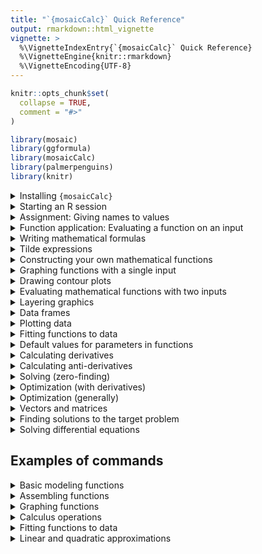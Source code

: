 ```yaml
---
title: "`{mosaicCalc}` Quick Reference"
output: rmarkdown::html_vignette
vignette: >
  %\VignetteIndexEntry{`{mosaicCalc}` Quick Reference}
  %\VignetteEngine{knitr::rmarkdown}
  %\VignetteEncoding{UTF-8}
---
```


```r
knitr::opts_chunk$set(
  collapse = TRUE,
  comment = "#>"
)
```

```r
library(mosaic)
library(ggformula)
library(mosaicCalc)
library(palmerpenguins)
library(knitr)
```

<details>
<summary>Installing `{mosaicCalc}`</summary>
First, install R and RStudio according to the instructions given by your instructor. Opening R or RStudio will present you with an "R console."

Then, you need to install the `{mosaicCalc}` software and a lot of related software. Do this from your R console:

```r
install.packages("mosaic", "ggformula", "mosaicCalc")
```

This will take some minutes, but the process is entirely automatic. 

You only need to install the packages once. If you switch to another computer, however, you may need to install the packages on that computer.
</details>

<details>
<summary>Starting an R session</summary>

When you sit down to work with `{mosaicCalc}`, you need to have an "R session" started. This is typically accomplished by clicking on the RStudio icon: 

![](www/rstudio-icon.png)

Alternatively, you may still have an R session open from your previous activities. 

Before you can use `{mosaicCalc}`, you need to tell R to access the software. This is done with

```r
library(mosaicCalc)
``` 

If you fail to do this, when you start using `{mosaicCalc}` functions you will encounter an error message in this format
```
Error in makeFun() : could not find function "makeFun"
```

To fix this, go back and run the `library(mosaicCalc)` command again.
</details>

<details>
<summary>Assignment: Giving names to values</summary>

* `x <- 2`
    - *What it does* Stores the value 2 under the name `x`
    - *Vocabulary* 
        - This is an ***assignment statement***
        - `<-` is the ***assignment operator***
        - Overall, the effect of the command is to ***assign a name to the value 2***
    - *Notes*
        - You make the left-pointing arrow by using the "less than" sign followed by a hyphen.
        - Your commands will be more readable if you put a space on either side of `<-`. But never put a space between the two characters in the arrow.
        - `2 <- x` might make sense to a human, but in R it will lead to an error message, "invalid(do_set) left-hand side to assignment." 
        - An assignment statement does not have any printed output, so there will be no indication of having done anything, other than the absence of error messages.

* `x` (or any other name)
    - *What it does* Provides the value previous stored under that name
    - *Vocabulary* ***Names*** are assigned to ***objects***.
    - *Notes* 
        - A name can be used as a complete command, with the result of printing to the screen the object stored under that name.
        - Valid names cannot contain spaces, or any punctuation character except `.` and `_`
        - Valid names cannot start with a numeral.
</details>

<!------------------------------------------>


<details>
<summary>Function application: Evaluating a function on an input</summary>

* `sqrt(3)` 
    - *What it does* The first example calculates $\sqrt{3}$. 
    - *Vocabulary*
        - `sqrt` is the name of a  ***function***
        - 3 is the input to the function `sin`. Another word for input is ***argument***. 
        - The parentheses surrounding the argument come after the function name. `sin(3)` causes the sine calculation to be carried out. 
    - *Notes*
        - Spaces are allowed just about anywhere, but not in the middle of a name.
        - If you capitalize one of the functions, you get an error message such as "could not find function \"Sin\"."
        - Later, you will write statements like `sqrt(x)`. For this to work, `x` must have been previously assigned to a value. If there is no such assignment, you'll get an error code such as "object \"x\" not found." 
</details>

<!---------------------------------->

<details>
<summary>Writing mathematical formulas</summary>

* `(3 + 7 * sin(2*pi*x)) / (x^2 - 4)` 
   - *What it does* Expresses a formula which would traditionally be written  $$\frac{3 + 7\,\sin(2 \pi x)}{x^2 - 4}$$
   - *Vocabulary*
       - The outer parentheses in `(3 + 7 * sin(2*pi*x))` are ***grouping parentheses***. Grouping parentheses do what you would expect: govern the order of the operations.
       - The parentheses following `sin` in `sin(2*pi*x)` are ***function evaluation parentheses***. These signal to R that you want to evaluate the function on the input contained inside the parentheses.
   - *Notes*
       - You can always identify function evaluation parentheses, since they will be immediately preceeded by the name of a function. Grouping parentheses are not preceeded by a function name.
       - You will use grouping parentheses more often in R than in traditional notation, because there is no use of superscripts or $\div$ in R. All commands are a line of typewriter characters.
       - Multiplication must be made explicit, using the `*` character.
       - Exponentiation is signified with the `^` character, as in `x^2`
       - Giving the above as a stand-alone calculator-style command will fail, unless you have previously assigned values to each of the names (e.g. `x`) used in the formula. Typically you will write formulas in ***tilde expressions***. (See below.)
</details>
<!---------------------------------->

<details>
<summary>Tilde expressions</summary>
A ***tilde expression*** is a special feature of R that let's you write down a mathematical expression without having the expression evaluated. We use tilde expressions to construct our own mathematical functions and for a handful of other, related purposes such as plotting.

* `y^2 + 3*y ~ y`
    - *What it does* A tilde expression does ***not*** cause any computation to be done. It is simply a way of writing down a mathematical relationship for use later on.
    - *Vocabulary*
        - The ***tilde*** is a character little used in English. It looks like <span style="font-size: 30pt;">~</span>. Most US keyboards place it in the upper-left key. 
        - There are two R expressions involved, one on the ***left-hand side*** of the tilde, the other on the ... need we say it? ... ***right-hand side***. In the example, `y^2 + 3*y` is the left-hand side and plain, ordinary `y` is on the right-hand side.
        - In R/mosaic, The translation of tilde into English is any of the following: "[left] is a function of [right]", or "[left] versus [right]" or "[left] depends on [right]". 
    - *Notes*
        - You will always use a tilde expression as an ***argument to a function***. It is merely a description of how the two sides are related and doesn't by itself cause any computation to be done. As such, you will never use it as a stand-alone command.
        - Many of the tilde expressions we use in *MOSAIC Calculus* will have more than one name in the right-hand side expression. The multiple names are separated by `+` or `&` (either will do). The `+` does not mean "add them," it's merely a way of saying "and." For instance, the right-hand side in `3*x*exp(y) ~ x + y"


</details>
<!---------------------------------->

<details>
<summary>Constructing your own mathematical functions</summary>

```r
g <- makeFun(2 + 3*x - 7*x^2 ~ .)
```

* `g <- makeFun(2 + 3*x - 7*x^2 ~ .)`
    - *What it does* Creates an R function named `g` corresponding to $g(x)\equiv 2 + 3x - 7\,x^2$
    - *Vocabulary* 
        - `makeFun()` is a ***function constructor***
        - The argument to `makeFun()` is a ***tilde expression***
    - *Notes*
        - A tilde expression is always centered on the special character named  "tilde": <span style="font-size: 30pt;">~</span>. Tilde expressions have a right side and a left side. 
        - For `makeFun()` the right side should be a simple period (`.`) 
        - Like all names, `makeFun()` is ***case sensitive***. So using `makefun` (note: lower-case `f` in `fun`) won't work.
        - If you use just the name of your function as a command, that is, `g`, you will get the output
    ```r
    g
    ```

    The first line tells you that you defined g as a function of x.  The second line tells the formula for it.  The third line is relevant only to advanced R programmers; you can ignore it. 
        
        
</details>

<!---------------------------------->

<details>
<summary>Graphing functions with a single input</summary>

* `slice_plot(exp(x) ~ x, bounds(x = -3 : 3))`
    - *What it does* Draws a graph of the function $e^x$ with the horizontal axis running from $-3 \leq x \leq 3$.
    - *Vocabulary* 
        - The first argument is a ***tilde expression***. This is a general pattern in `{mosaicCalc}` commands.
        - The second argument specifies the ***bounds*** to use in the graph, that is, the extent of the horizontal axis. This will **always** be in the form shown above: applying the `bounds()` function to a ***named argument***.
        - A named argument consists of two parts: a name and an R expression. In the example, the name is `x` and the R expression is $-3 : 3$. That R expression means "from -3 to 3." The colon (`:`) is essential punctuation; it's what separates grammatically the lower end of the bounds from the upper end. (For experienced R users: If you prefer to use the form `c(-3,3)` instead of the colon, that works. For specialized R programmers: The ordinary integer orientation of `:` is suspended within `bounds()` so the limits you give will be treated exactly.) 
        - The plotting function is called `slice_plot()` because we think of a function of one input as a slice of a multivariable surface, but we won’t get into that immediately.
    - *Notes*
        - Used as shown above, there will be **three consecutive closing parentheses** at the end of the command.
        - The argument to `bounds()` will always be named. That name should match the one on the right-hand side of the tilde expression. 
        - You will always use `:` to collect together the lower and upper bounds of the graphics frame. To graph the function from 0 to 10, you would replace the `-3:3` with `0:10`.
        - The extent of the vertical axis, that is, the ***range***, is determined automatically.
    - *Useful additional arguments* 
        - You can draw the function in a color by adding an additional argument, e.g. `color="blue"`. To see the full list of named colors in R, give the command `colors()` in a sandbox. (You need the empty parentheses, otherwise you'll be shown the software underlying the list of colors.) Notice that the color should always be in quotes, e.g. `"green"` or `"darkorchid"`.
        - You can draw a thicker curve with the `size` argument, for instance `size=2`.
        - If you want the curve to be semi-transparent, for instance so that you can see another curve underneath, use the argument `alpha = 0.2`. The alpha value can range from 0.0 (completely invisible) to 1.0 (completely opaque).
    - *Common mistakes*
        - If you type `slice_plot(exp(x)~x, bounds(-3:3)))` (leaving out the name `x` inside `bounds()`), you get an error of, "Bounds involves 0 variables, but function has 1"
        - If you type `slice_plot(exp(x)~x, bounds(t=-3:3))` (mismatching names in tilde expression and bounds), you get an error of, "Bounds has variable(s) t but function has argument(s) named x"
        - If you type `slice_plot(exp(x), bounds(x=-3:3))` (forgetting the `~x` in the tilde expression), you get an error of, "object 'x' not found"
        - If you type `slice_plot(exp(x)~x)`, you get an error of, "bounds must be specified when there is no preceeding layer."  Aside from the misspelling of preceding, this is telling the user that there wasn’t a previous graph to pull the bounds from, so you need to specify the bounds as an argument to `slice_plot()`.
        - If you leave out a closing parenthesis, you will get the admittedly cryptic error of, "Error in parse(text = x, keep.source = TRUE) : <text>:4:0: unexpected end of input 2:…" 

</details>
<!---------------------------------->
<details>
<summary>Drawing contour plots</summary>
In *MOSAIC Calculus*, we generally use a contour-plot format to display graphically a function with two inputs. This is done in much the same way as `slice_plot()`.

* `contour_plot(3 + 2*x - 4*y + 0.5*x*y ~ x & y, bounds(x=-5:5, y=0:10))`
    - *What it does* Draws a contour plot in a graphics frame with two dimensions.
    - *Vocabulary* Nothing here that you haven't seen in `slice_plot()`: tilde expression, bounds, ...
    - *Notes*
        - The tilde expression names two inputs on the right-hand side. Those names should match the ones in the left-hand side and in the arguments to `bounds()`.
        - The right-hand side of the tilde can be written either with `+` or `&`. Both have the same effect.
        - There are **two arguments** to `bounds()`, one for each of the two inputs to the function being plotted.
        - The input represented on the horizontal axis is determined by the first name in the arguments to `bounds()`. The vertical axis is set by the second name.
        - The extent of the bounds for one input doesn't need to match the extent for the other input. 
    - *Useful additional arguments* After the tilde expression and the `bounds()` statement, you can add additional named arguments, separated as always by commas, to customize your graph.
        - `skip = 0` Label every one of the contours, rather than the default of skipping one between labels.
        - `filled = FALSE` Don't color in the background. This is particularly useful when showing two or more graphical layers.
        - `contour_color = "blue"` (or any other color) Instead of using the function output level to determine the color of each contour, use just one color for all. This is useful when, for example, you want to show just the zero contour of each of two functions.
</details>
<!---------------------------------->
<details>
<summary>Evaluating mathematical functions with two inputs</summary>
When you use `makeFun()` to define a function of two inputs, the created function will take two arguments, one for each of the inputs. Those arguments are named and it is a good idea when evaluating the function you created using the names explicitly.

```r
h <- makeFun(x + 15*y - x*y ~ .)
```

* `h(y=3, x=2)`
    - *What it does* Evaluates the function $h()$ with the $x$ input set to 2 and the $y$ input set to 3.
    - *Vocabulary* 
        - ***Named inputs*** let you direct a value to a specific input.
    - *Notes*
        - The way we defined the example function `h()`, the first argument will be `x` and the second `y`. So you could perform the same evaluation as in the above command with `h(2, 3)`. But it's easy to forget or mistake the order of the arguments. Using the named-argument style makes it clearer which value is intended for which argument.
        - You may notice commands like `slice_plot(h(x=x, y=3) ~ x, bounds(x=-1:1))`. At first glance, this may look silly. What it means is that the $x$ argument to $h()$ will take on the set of values inside the bounds, which is itself written in terms of $x$.


</details>


<!---------------------------------->
<details>
<summary>Layering graphics</summary>
Sometimes you may want to compare two or more functions in the same graphics frame. You do this by drawing the individual functions in the usual way, but connecting the commands with a ***pipe***, signified by the token `%>%`

* `slice_plot(x^2 ~ x, bounds(x=-2:2)) %>% slice_plot(sin(x) ~ x, color="blue")`
    - *What it does* Overlays one graphics layer on another.
    - *Vocabulary* 
        - The `%>%` symbol is pronounced "***pipe***"
        - A command involving a pipe is called a ***pipeline***. Think of the calculation as flowing from one command to the next, left to right.
    - *Notes*
        - If you have specified the `bounds()` at an early stage in the pipeline, you don't need to specify it again in the later plotting commands. But, if you want, feel free to set the bounds explicitly. This is helpful if you want the graphics bounds to be different for the different layers.
        - It's a good idea to write a pipeline with one line for each stage, with the pipe symbol at the **end** of each stage. Like this:
    ```r
    slice_plot(x^2 ~ x, bounds(x=-2:2)) %>%
      slice_plot(sin(x) ~ x, color="blue")
    ```
        - You can add as many stages as you like to the pipeline. Each stage will add a new graphics layer. But remember that the last stage **should not** be followed by the pipe symbol.
</details>




<!---------------------------------->
<details>
<summary>Data frames</summary>
Essentially all of the data we use in this course is arranged as ***data frames***. (This is also true in statistics and data science generally.) A data frame is a rectangular array. Each column is called a **variable**, each row is a *case*. For instance, in a data frame about people, each row might be an individual person. The different variables record different aspects of that person: height, age, sex, state of residence, etc. All of the entries within a column must be the same kind of thing: a number for height, a postal abbreviation for state, and so on. There are three kinds of things you will do with data frames:

1. Look at them to orient yourself or browse. 
2. Access a variable.
3. **Wrangle** them, for example extracting a subset of cases or combining data from two different data frames. Data wrangling is an important skill, but it isn't the topic of this course. So when you need to wrangle data, we'll tell you how. 

For this course, almost all data will be provided by giving you the name of dataframes. Sometimes this name will be simple and in the usual form, e.g. `EbolaAll`. Other time, the name will be preceded with information about where the computer should look for the data, e.g. `palmerpenguins::penguins`. 

Some simple, helpful commands for orienting yourself to a data frame:
- `names(EbolaAll)` tells you the names of the columns in the data frame.
- `head(EbolaAll)` shows the first several rows.
- `DT::datatable(EbolaAll)` will show the entire data frame interactively, allowing you to page through the data.
- `help(EbolaAll)` displays documentation about the data frame.

Once you know the basic facts of a data frame---what the variable names are and what kind of thing each variable records---you are ready to use the data in your work. Two common tasks are (1) to plot one variable versus another and (2) to use the variables in some calculation, such as fitting a model. Both tasks use much the same syntax based on ***tilde expressions***. 

For instance: 

1. to plot the number of Ebola cases in Guinea versus date: `gf_point(Gcases ~ Date, data = EbolaAll)`. (See the "plotting data" section of this document.) The variable names (`Gcases` and `Date`) are used in the tilde expression, while the name of the data frame is specified in other argument, the named argument `data=`.
2. For model-fitting, see below.

</details>

<!---------------------------------->
<details>
<summary>Plotting data</summary>
There is one type of data graphic that we will be using in this course: the ***point plot*** (also known as a "scatter plot"). There are, of course, many other kinds of statistical graphics such as density plots, jittered plots, etc. which you will learn about in a statistics course, but we will not use them here.

A point plot always involves two variables from a data frame. To illustrate, consider the `palmerpenguins::penguins` data frame, where each case is a individual penguin.

```r
kable(penguins)
```

Suppose we want to look at flipper length versus body mass. The appropriate command is:
```r
gf_point(flipper_length_mm ~ body_mass_g, data = palmerpenguins::penguins)
```
Each row in the data frame generates one dot in the plot: the $y$ and $x$ coordinates of the dot are set by the value of the variables named in the tilde expression. $y$ is always the first name, on the left-hand side of the tilde.

There is a wide variety of ways to customize the plot: size, shape, transparency of the dots, etc. A statistics course can show you why you would want to use these modalities. For our purposes in this course, there are just three sorts of customizations:

1. Rather than a linear axis (the default), show the data using a log axis. The penguin data is not suitable for an example, because the linear axes work perfectly well. (All penguins are approximately the same size.) So, as an example, we'll use a very small data set from Robert Boyle's experiments around 1660 on the relationship bretween the pressure and volume of a gas (at constant temperature).

```r
# linear axes: the default
gf_point(pressure ~ volume, data = Boyle) 

# Log-log axes
gf_point(pressure ~ volume, data = Boyle) %>%
  gf_refine(scale_x_log10(), scale_y_log10())
```
To make a semi-log plot, use the `scale_y_log10()` and leave out the `scale_x_log10()` argument to `gf_refine(0)`.

Note: Log-log or semi-log axes are a valuable way to present data to a human reader, because the value of the variables for any point can be read directly from the axes. But sometimes your purpose is not to present data but to estimate a parameter in a power-law or exponential relationship. For the purpose of estimating parameters, better to make an ordinary plot with linear axes, but plot the log of the variable(s) rather than the variables themselves. For instance:

`gf_point(log(pressure) ~ log(volume), data = Boyle)`

2. Using color to display a third variable in a scatter plot. An example with the penguin data will suffice.

```r
gf_point(flipper_length_mm ~ body_mass_g, 
         data = palmerpenguins::penguins,
         color = ~ sex)
```
Notice the tilde before the variable name in the `color=` argument. You can also set the color to be a fixed values, e.g. `color="magenta"`.

3. Set the limits of an axis. Sometimes the upper and lower bounds on the axes selected by R are inappropriate for your purpose. When this is the case, you can set the limits yourself by piping the graphic to the `gf_lims()` function. For instance, the penguin graph above shows that females have somewhat smaller flipper length than males, and somewhat smaller weights as well. But because zero was not used as the lower limit of the axes, the plot overstates the sex differences. Including zero as an axis limit is often appropriate.

```r
gf_point(flipper_length_mm ~ body_mass_g, 
         data = palmerpenguins::penguins,
         color = ~ sex) %>%
  gf_lims(y=c(0,235), x=c(0,6500))

```

</details>




<!---------------------------------->
<details>
<summary>Fitting functions to data</summary>
Finding parameters to match a function to data can be a matter of trial and error. The `fitModel()` R/mosaic function can be used to polish a preliminary fit. 

For instance, as every chemistry student knows, Boyle's Law states that at constant temperature, pressure and volume are inversely related: $P = a V^{-1}$. Let's see how well Boyle's data matches his law by fitting a general power-law form $P = a V^{n}$ to his data.

At the core of `fitModel()` is a tilde expression that specifies the name of the function output (on the left side of the tilde) and a functional form written in terms of the names of the inputs to the function. Parameters are written using names. 

```r
mod <- fitModel(pressure ~ a*volume^n, data = Boyle)
```

The object created by `fitModel()` is a function of the variables on the right-hand side of the tilde expression, just `volume` here. You can use that mathematical function like any other that you create with `makeFun()` or the like. For instance:
```r
gf_point(pressure ~ volume, data = Boyle) %>%
  slice_plot(mod(volume) ~ volume, color="magenta")
```
But unlike other functions, you can interrogate the functions produced by `fitModel(0)` to see the numerical values of the parameters. This is done with the `coef()` function (as in "coefficients").

```r
coef(mod)
```
If Boyle had been able to measure and control the temperature in his experiments, he would have found that the parameter `a` is proportional to temperature.
</details>



<!---------------------------------->
<details>
<summary>Default values for parameters in functions</summary>
Suppose you were creating a function to represent the distance travelled by an object in free fall as a function of time from some initial point in time $t_0$. The mathematical relationship is $$\text{dist}(t) \equiv v_0 \left[\strut t - t_0\right] + \frac{1}{2} g \left[\strut t - t_0\right]^2$$

To evaluate this function, you need to know the three parameters $v_0, t_0,$ and $g$. On Earth, $g=-9.8$ meters/sec$^2$, but you may not know $v_0$ or $t_0$ until it comes time to use the function in some context. It's tempting to put in numerical values for the parameters to make the function easy to use. For instance, if the object starts from rest at time $t=0$, it would be tempting to make the R definition something like:

`dist <- makeFun(0*(t-0) - 9.8*(t-0)^2 / 2 ~ .)` or even `makeFun(-9.8*t^2 / 2 ~ .)`

A better practice is to create the function with the parameter names shown explicitly:

`dist <- makeFun(v0 * (t - t0) + g*(t-t0)^2/2 ~ .)`

Unfortunately, the resulting function will have four arguments which have to be specified every time you use it. A nice compromise is to assign ***default values*** for the parameters. For instance $t_0 = 0$ and $v_0 = 0$ and $g = -9.8$ meters/sec$^2$ would be sensible. 

You specify the default parameters by adding them as additional arguments after the tilde expression.

```r
dist <- makeFun(v0*(t-t0) + g*(t-t0)^2 / 2 ~ ., g=-9.8, v0=0, t0=0)
```

This way, you can use the function simply when the default parameters are appropriate, or modify them as needed. For instance, the free-fall distance over two seconds:

```r
on_Earth <- dist(2)
on_Mars  <- dist(2, g=-3.7)
```


</details>

<!---------------------------------->
<details>
<summary>Calculating derivatives</summary>
"Calculating a derivative" means to find the function that is the derivative of a specified function. In R/mosaic this can be done in exactly the same way that `makeFun()` works. For instance:
```r
df <- D(exp(t) * cos(t) ~ t)
df
slice_plot(df(t) ~ t, bounds(t=0:10))
```

The name on the right-hand side of the tilde expression will be the "with respect to" variable. If you want a second derivative, use and expression like `t + t` on the right-hand side. You can also calculate mixed partial derivatives with right-hand side expressions like `t & x`.

R/mosaic knows how to use both numerical and symbolic methods. To force the use of numerical methods, use `numD()` instead of `D()`.


</details>

<!---------------------------------->
<details>
<summary>Calculating anti-derivatives</summary>

Anti-derivatives can be computed with `antiD()`. For example:

```r
antiD(sin(omega*t) ~ t)
```
R/mosaic knows only a few symbolic anti-derivatives. When it doesn't know the symbolic form, the function produced by `antiD()` will use numerical methods.

</details>

<!---------------------------------->
<details>
<summary>Solving (zero-finding)</summary>
"Solving" means to find an input $x^\star$ that will generate an output of $v$ from $f(x)$. That is, the answer $x^\star$ will give $f(x^\star) = v$. There may be no solutions, one solutions, several or many solutions. 

In R/mosaic, solving is implemented as the `Zeros()` function. `Zeros()` looks for solutions where $f(x^\star) = 0$, but any solution problem, regardless of $v$, can be placed in this form. 

`Zeros()` is used in the same way as many other R/mosaic functions: the first argument is a tilde expression, the second is a bounds. The output will be a data-frame with the solutions found.  For instance, here we find the inputs to $\sin(x)$ that produce an output of 0.5. Notice that we have created a new function ($\sin(x) - 0.5$) whose output will be zero at the solutions we seek. 

```r
solutions <- Zeros(sin(x) - 0.5 ~ x, bounds(x=0:10))
slice_plot(sin(x) ~ x, bounds(x=0:10)) %>%
  gf_point(0.5 ~ x, data = solutions)
solutions
```
</details>
<!---------------------------------->
<details>
<summary>Optimization (with derivatives)</summary>

In optimization, you have an objective function $f(x)$ and you seek the argmin(s) or argmax(es). The textbook introduces optimization using a technique involving differentiating and solving, that is, finding $x^\star$ such that $\partial_x f(x^\star) = 0$. We'll illustrate with a made-up function:

```r
f <- rfun(~ x, seed=943) # a random function
slice_plot(f(x) ~ x, bounds(x=-5:5))
```           
It's so easy to spot the argmins and argmaxes from a graph that it's reasonable to wonder why we need derivatives and solving to do it. The answer is that we are helping you establish a conceptual foundation for more interesting optimization problems where you can't just look at a graph. So let's step through the problem formally using derivatives.

1. Construct the derivative of the objective function with respect to its argument.
```r
df <- D(f(x) ~ x)
```
If there were symbolic parameters in your definition of $f()$, you would need to resolve them at this point, assigning the parameters definite numerical values.
2. Find the zeros of the derivative function:
```r
dzeros <- Zeros(df(x) ~ x, bounds(x=-5:5))
dzeros
```
The output of `Zeros()` has two columns. The first lists the solutions, the second gives the value of the function at those solutions. Note that the function output is very close to zero, there's not really any information there. And there's nothing that tells you whether a given $x$ is an argmax or an argmin. Of course, you could figure this out by referring to the graph of $f(x)$ itself, but let's be a little more formal by extracting this information from `dzeros`, `f()`, and the second derivative of `f()`. To do this, we introduce a new function, `mutate()`, that operates on data frames. And we'll need the second derivative $\partial_{xx}f()$ to establish whether the function is concave up or down at the solutions found.
```r
ddf <- D(f(x) ~ x & x)
```

Here's where `mutate()` comes in, allowing us to apply the functions `f()` and `ddf()` to the `x` values in the solution. The first command might look strange. It means, "Take the old data frame `dzeros`, add some new columns to it using `mutate()`, and then calling the new data frame by the old name `dzeros`.

```r
dzeros <- dzeros %>%
  mutate(val = f(x), convexity = sign(ddf(x)))
dzeros
```
From the sign of the convexity at the solutions $x$, you can tell immediately which rows correspond to an argmin (positive convexity) and which to an argmax (negative convexity).

For fun, we can graph our findings on top of the function $f()$ to confirm that we have things right:

```r
slice_plot(f(x) ~ x, bounds(x=-5:5)) %>%
  gf_point(val ~ x, data = dzeros, color= ~ convexity)
```
</details>

<details>
<summary>Optimization (generally)</summary>

Optimization is such an important procedure that clever algorithms to handle all sorts of difficulties has been invented. This is an extensive topic in its own right, but for simplicity, R/mosaic provides a function `argM()` that works with functions with multiple inputs, pretty much automatically. It's called `argM()` because it returns both argmins and argmaxes, along with some supplemental information.

```r
argM(f(x) ~ x, bounds(x=-5:5))
```
`argM()` will not necessarily find **all** the local argmins and argmaxes. But it also works for functions with multiple inputs.


```r
f2 <- makeFun(x*sin(sqrt(3+x))*(1+cos(y))-y ~ .)
solns <- argM(f2(x, y) ~ x & y, bounds(x=c(-3,3), y=c(-3,3)))
solns
```

```r
contour_plot(f2(x,y) ~ x & y, bounds(x=c(-3,3), y=c(-3,3))) %>%
  gf_point(y ~ x, data = solns, color="red")
```
</details>

<details>
<summary>Vectors and matrices</summary>
To be released.
</details>
<!---------------------------------->
<details>
<summary>Finding solutions to the target problem</summary>
To be released.
</details>

<!---------------------------------->
<details>
<summary>Solving differential equations</summary>
To be released.
</details>


<!---------------------------------->

## Examples of commands

<details>
<summary>Basic modeling functions</summary>

```r
identity_fun  <- makeFun(x ~ x)
constant_fun  <- makeFun(1 ~ x)
straight_line <- makeFun(m*x + b ~ x, b=0, m=1)
exponential   <- makeFun(exp(k * x) ~ x, k=1)
power_law     <- makeFun(x^p ~ x, p = 1/2)
sinusoid      <- makeFun(sin(2*pi*(t-t0)/P) ~ t, P=2, t0=0)
logarithm     <- makeFun(log(x, base=exp(1)) ~ x)
gaussian      <- makeFun(dnorm(x, mean, sd) ~ x, mean=0, sd=1)
sigmoid       <- makeFun(pnorm(x, mean, sd) ~ x, mean=0, sd=1)

identity_fun(3)
constant_fun(3)
power_law(3)
```
</details>

<!------------------->
<details>
<summary>Assembling functions</summary>

```r
# Linear combination (example)
f <- makeFun(a0 + a1*exp(k * x) ~ ., a0=30, a1=150, k=-0.5)
# Product (example)
g <- makeFun(dnorm(x, mean=0, sd=3) * sin(2*pi*t/P) ~ ., P=3)
# Composition (example)
h <- makeFun(exp(sin(2*pi*t/P) ~ x) ~ ., P = 3)
```

</details>
<!------------------->
<details>
<summary>Graphing functions</summary>

```r
slice_plot(dnorm(x, mean=1, sd=2) ~ x, 
           bounds(x=-5:5))
contour_plot(dnorm(x, mean=1, sd=2) * pnorm(y, mean=-3, sd=1) ~ x + y,
             bounds(x=-5:5, y=-5:5))

```
</details>

<!------------------->
<details>
<summary>Calculus operations</summary>


```r
f <- makeFun(exp(-0.5*x) * sin(2*pi*x/3) ~ .)
df <- D(f(x) ~ x)
slice_plot(df(x) ~ x, bounds(x=-5:5)) %>%
  slice_plot(f(x) ~ x, bounds(x=-5:5), color="orange3")
```

```r
f <- makeFun(dnorm(x, mean=1, sd=2) ~ .)
F <- antiD(f(x) ~ x)
slice_plot(F(x) ~ x, bounds(x=-5:5)) %>%
  slice_plot(f(x) ~ x, color="orange3")
# Set "constant of integration"
slice_plot(F(x) ~ x, bounds(x=-5:5)) %>%
  slice_plot(f(x) ~ x, color="orange3") %>%
  slice_plot(F(x, C=0.25) ~ x, color="green")
# Definite integral
F(5) - F(-5)
```

```r
f <- makeFun(exp(sin(2*pi*x/3)) - 0.5 ~ .)
Zeros <- findZeros(f(x) ~ x, near=0, within=5)
Zeros
slice_plot(f(x) ~ x, bounds(x=-5:5)) %>%
  gf_hline(yintercept=0, color="orange3") %>%
  gf_vline(xintercept= ~ x, color="dodgerblue", data=Zeros)
```
</details>

<!------------->
<details>
<summary>Fitting functions to data</summary>

Use `fitModel()` to fit a function of one variable to data. 

* The tilde expression uses the names in the data frame.
* Response variable on left of tilde, formula for function on right.
* Give starting values for any nonlinear parameters (e.g. $k$ in $e^kt$ or $P$ in $\sin(\frac{2\pi}{P} t).


```r
gf_point(temp ~ time, data = CoolingWater)
# Eyeball half-life at 25
k0 <- -log(2)/25
mod <- fitModel(temp ~ A + B*exp(-k*time), data=CoolingWater,
                start=list(k=k0))
Plot <- gf_point(temp ~ time, data = CoolingWater) %>%
  slice_plot(mod(time) ~ time, color="dodgerblue", alpha=0.25, size=2) 
```
</details>

<!-------------->

<details>
<summary>Linear and quadratic approximations</summary>

Approximate a function $f(x)$ around a selected point $x=x_0$.

```r
f <- makeFun(exp(-0.5*x)*sin(2*pi*x/3) ~ .)

df <- D(f(x) ~ x)
center_fun_on <- 0.9
ddf <- D(df(x) ~ x) # alternatively, D(f(x) ~ x + x)
lin_approx <- makeFun(f(x0) + df(x0)*(x-x0) ~ x, x0 = center_fun_on)
quad_approx <- makeFun(lin_approx(x) + 0.5*ddf(x0)*(x-x0)^2 ~ x, x0 = center_fun_on)
slice_plot(f(x) ~ x, bounds(x=0:1.5), size=2) %>%
  slice_plot(lin_approx(x) ~ x, color="blue") %>%
  slice_plot(quad_approx(x) ~ x, bounds(x=0:1.5), color="orange") %>%
  gf_vline(xintercept = center_fun_on, alpha=0.2, color="yellow", size=3)
```

</details>


